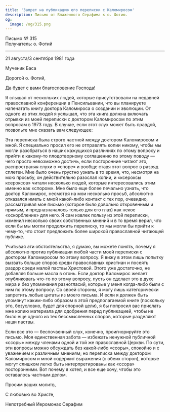 ```yaml
---
title: 'Запрет на публикацию его переписки с Каломиросом'
description: Письмо от Блаженного Серафима к о. Фотию.
og:
  image: /og/315.png
---
```


<div style={{textAlign:'right', fontFamily:'monospace'}}>Письмо № 315</div>
<div style={{textAlign:'left', fontFamily:'monospace'}}>Получатель: о. Фотий</div>

---

21 августа/3 сентября 1981 года

Мученик Баса

Дорогой о. Фотий,

Да будет с вами благословение Господа!

Я слышал от нескольких людей, которые присутствовали на недавней православной конференции в Пенсильвании, что вы планируете напечатать книгу доктора Каломироса о создании и эволюции. От одного из этих людей я услышал, что эта книга должна включать отрывки из моей переписки с доктором Каломиросом по этим вопросам в 1973 году. В случае, если этот слух может быть правдой, позвольте мне сказать вам следующее:

Эта переписка была строго частной между доктором Каломиросом и мной. Я специально просил его не отправлять копии никому, чтобы мы могли разобраться в наших кажущихся различиях по этому вопросу и прийти к какому-то плодотворному соглашению по этому поводу — чего просто невозможно достичь, если посторонние читают это, распространяя слухи о «споре» и вообще ставя этот вопрос в разряд сплетен. Мне было очень грустно узнать в то время, что, несмотря на мою просьбу, он действительно разослал копии, и «ксероксы ксероксов» читали несколько людей, которые интересовались этим именно как «спором». Мне было еще более печально узнать, что доктор Каломирос, несмотря на мои несколько просьб, абсолютно отказался иметь с мной какой-либо контакт с тех пор, очевидно, рассматривая мое письмо (которое было довольно откровенным и прямым, и предназначалось только для его глаз) как некое «оскорбление» для него. Я сам извлек пользу из этой переписки, изменил несколько своих собственных мнений и в то время верил, что если бы мы могли продолжить переписку, то мы могли бы прийти к чему-то, что стоит предложить более широкой православной читающей публике.

Учитывая эти обстоятельства, я думаю, вы можете понять, почему я абсолютно против публикации любой части моей переписки с доктором Каломиросом по этому вопросу. Я вижу в этом лишь попытку вызвать больше споров среди православных христиан и посеять раздор среди малой паствы Христовой. Этого уже достаточно, не добавляя больше масла в огонь. Если доктор Каломирос желает опубликовать что-то по этому вопросу, пусть он сделает это в духе мира и без упоминания разногласий, которые у меня когда-либо были с ним по этому вопросу. Со своей стороны, я могу лишь категорически запретить любые цитаты из моего письма. И если я должен быть упомянут каким-либо образом в этой предполагаемой книге (поскольку это, безусловно, будет для спорной цели), я бы попросил вас прислать мне копию материала для одобрения перед публикацией, чтобы не было еще одного из тех бессмысленных споров, которые разделяют наши паствы.

Если все это — беспочвенный слух, конечно, проигнорируйте это письмо. Моя единственная забота — избежать ненужной публичной «ссоры» между членами одной и той же православной Церкви. По сути, эти вопросы можно обсуждать без какой-либо «ссоры», спокойно и с уважением к различным мнениям; но переписка между доктором Каломиросом и мной содержит выражения (с обеих сторон), которые могут слишком легко быть интерпретированы как «ссора» посторонними. Вот почему я хотел, и все еще хочу, чтобы это оставалось частным делом.

Просим ваших молитв,

С любовью во Христе,

Непотребный Иеромонах Серафим